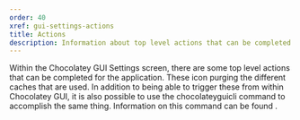 ```yaml
---
order: 40
xref: gui-settings-actions
title: Actions
description: Information about top level actions that can be completed from Settings screen
---
```


Within the Chocolatey GUI Settings screen, there are some top level actions that can be completed for the application.  These icon purging the different caches that are used.  In addition to being able to trigger these from within Chocolatey GUI, it is also possible to use the chocolateyguicli command to accomplish the same thing.  Information on this command can be found <Xref title="here" value="gui-purge-command" />.
